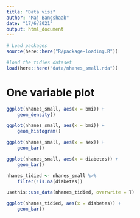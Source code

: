 ```yaml
---
title: "Data visz"
author: "Maj Bangshaab"
date: "17/6/2021"
output: html_document
---
```

```r
# Load packages
source(here::here("R/package-loading.R"))

#load the tidies dataset
load(here::here("data/nhanes_small.rda"))
```


# One variable plot
```r
ggplot(nhanes_small, aes(x = bmi)) +
    geom_density()

ggplot(nhanes_small, aes(x = bmi)) + 
    geom_histogram()

```
```r
ggplot(nhanes_small, aes(x = sex)) + 
    geom_bar()

ggplot(nhanes_small, aes(x = diabetes)) + 
    geom_bar()
```

```r
nhanes_tidied <- nhanes_small %>% 
    filter(!is.na(diabetes))

usethis::use_data(nhanes_tidied, overwrite = T)

ggplot(nhanes_tidied, aes(x = diabetes)) +
    geom_bar()
```

